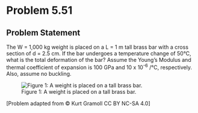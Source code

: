 # Problem 5.51 {.unnumbered}

## Problem Statement

The W = 1,000 kg weight is placed on a L = 1 m tall brass bar with a cross section of d = 2.5 cm. If the bar undergoes a temperature change of 50°C, what is the total deformation of the bar? Assume the Young's Modulus and thermal coefficient of expansion is 100 GPa and 10 x 10<sup>-6</sup> /°C, respectively. Also, assume no buckling.


![Figure 1: A weight is placed on a tall brass bar.](images/223.png){fig-alt="A weight is placed on a tall brass bar. The brass bar has a circular cross section of diameter d."}

\[Problem adapted from © Kurt Gramoll CC BY NC-SA 4.0\]